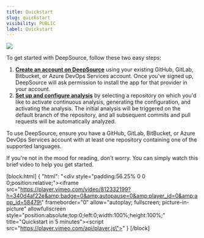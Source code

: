 ```yaml
---
title: Quickstart
slug: quickstart
visibility: PUBLIC
label: Quickstart
---
```

![](https://files.readme.io/fd704d2-small-QuickStart_Header_Banner_2000x650.png)

To get started with DeepSource, follow these two easy steps:

1. **[Create an account on DeepSource](https://docs.deepsource.com/docs/quickstart-create-an-account)** using your existing GitHub, GitLab, Bitbucket, or Azure DevOps Services account. Once you've signed up, DeepSource will ask permission to install the app for that provider in your account.
2. **[Set up and configure analysis](https://docs.deepsource.com/docs/quickstart-run-first-analysis)** by selecting a repository on which you'd like to activate continuous analysis, generating the configuration, and activating the analysis. The initial analysis will be triggered on the default branch of the repository, and all subsequent commits and pull requests will be automatically analyzed.

To use DeepSource, ensure you have a GitHub, GitLab, BitBucket, or Azure DevOps Services account with at least one repository containing one of the supported languages.

If you're not in the mood for reading, don't worry. You can simply watch this brief video to help you get started.

[block:html]
{
  "html": "<div style=\"padding:56.25% 0 0 0;position:relative;\"><iframe src=\"https://player.vimeo.com/video/812332199?h=340d4af22e&amp;badge=0&amp;autopause=0&amp;player_id=0&amp;app_id=58479\" frameborder=\"0\" allow=\"autoplay; fullscreen; picture-in-picture\" allowfullscreen style=\"position:absolute;top:0;left:0;width:100%;height:100%;\" title=\"Quickstart in 5 minutes\"></iframe></div><script src=\"https://player.vimeo.com/api/player.js\"></script>"
}
[/block]
